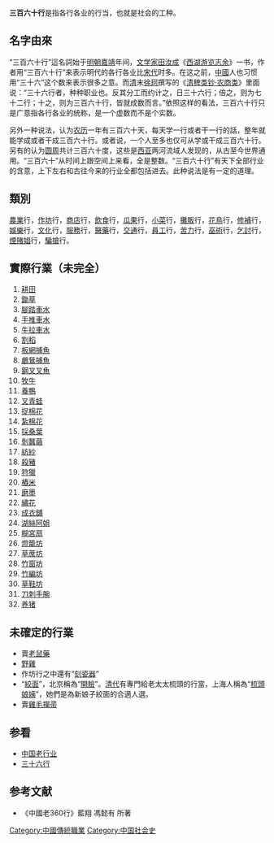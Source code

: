 '''三百六十行'''是指各行各业的行当，也就是社会的工种。

== 名字由來 ==
{{unreferencedsect}}
“三百六十行”這名詞始于[[明朝|明朝]][[嘉靖|嘉靖]]年间，[[文学家|文学家]][[田汝成|田汝成]]《[[西湖游览志余|西湖游览志余]]》一书，作者用“三百六十行”来表示明代的各行各业比[[宋代|宋代]]时多。在这之前，[[中國|中國]]人也习惯用“三十六”这个数来表示很多之意。而[[清|清]]末[[徐珂|徐珂]]撰写的《[[清稗类钞·农商类|清稗类钞·农商类]]》里面说：“三十六行者，种种职业也。反其分工而约计之，日三十六行；倍之，则为七十二行；十之，则为三百六十行，皆就成数而言。”依照这样的看法，三百六十行只是广意指各行各业的统称，是一个虚数而不是个实数。 

另外一种说法，认为[[农历|农历]]一年有三百六十天，每天学一行或者干一行的話，整年就能学成或者干成三百六十行。或者说，一个人至多也仅可从学或干成三百六十行。另有的认为[[圆周|圆周]]共计三百六十度，这些是[[西亚|西亚]]两河流域人发现的，从古至今世界通用。“三百六十”从时间上跟空间上来看，全是整数。“三百六十行”有天下全部行业的含意，上下左右和古往今来的行业全都包括进去。此种说法是有一定的道理。

== 類別 ==
[[農業|農業]]行，[[作坊|作坊]]行，[[商店|商店]]行，[[飲食|飲食]]行，[[瓜果|瓜果]]行，[[小菜|小菜]]行，[[攤販|攤販]]行，[[花鳥|花鳥]]行，[[修補|修補]]行，[[娛樂|娛樂]]行，[[文化|文化]]行，[[服務|服務]]行，[[醫藥|醫藥]]行，[[交通|交通]]行，[[員工|員工]]行，[[苦力|苦力]]行，[[巫術|巫術]]行，[[乞討|乞討]]行，[[煙賭娼|煙賭娼]]行，[[騙搶|騙搶]]行。

== 實際行業（未完全） ==
# [[耕田|耕田]]
# [[鋤草|鋤草]]
# [[腳踏車水|腳踏車水]]
# [[手推車水|手推車水]]
# [[牛拉車水|牛拉車水]]
# [[割稻|割稻]]
# [[板網捕魚|板網捕魚]]
# [[鸕鶿捕魚|鸕鶿捕魚]]
# [[鋼叉叉魚|鋼叉叉魚]]
# [[牧牛|牧牛]]
# [[養鴨|養鴨]]
# [[叉青蛙|叉青蛙]]
# [[捉棉花|捉棉花]]
# [[紮棉花|紮棉花]]
# [[採桑葉|採桑葉]]
# [[剝蠶繭|剝蠶繭]]
# [[紡紗|紡紗]]
# [[殺豬|殺豬]]
# [[狩獵|狩獵]]
# [[樁米|樁米]]
# [[磨墨|磨墨]]
# [[繡花|繡花]]
# [[成衣舖|成衣舖]]
# [[湖絲阿姐|湖絲阿姐]]
# [[糊宮扇|糊宮扇]]
# [[燈籠坊|燈籠坊]]
# [[草蓆坊|草蓆坊]]
# [[竹窗坊|竹窗坊]]
# [[竹編坊|竹編坊]]
# [[草鞋坊|草鞋坊]]
# [[刀刺手腕|刀刺手腕]]
# [[养猪|养猪]]

== 未確定的行業 ==
* 賣[[老鼠藥|老鼠藥]]
* [[野雞|野雞]]
* 作坊行之中還有“[[刻瓷器|刻瓷器]]”
*“[[絞面|絞面]]”，北京稱為“[[開臉|開臉]]”。[[清代|清代]]有專門給老太太梳頭的行當，上海人稱為“[[梳頭娘姨|梳頭娘姨]]”，她們是為新娘子絞面的合適人選。
* 賣[[雞毛撣帚|雞毛撣帚]]

== 参看 ==
* [[中国老行业|中国老行业]]
* [[三十六行|三十六行]]

== 参考文献 ==
*《中國老360行》藍翔 馮懿有 所著

[[Category:中國傳統職業|Category:中國傳統職業]]
[[Category:中国社会史|Category:中国社会史]]
